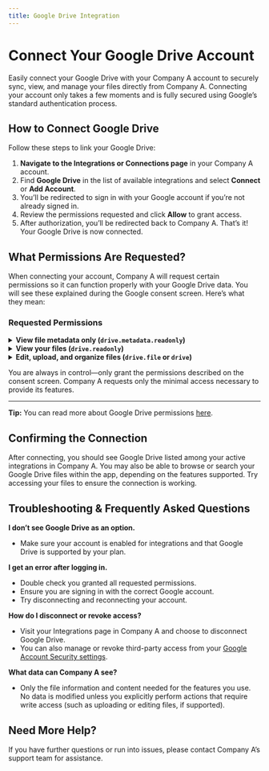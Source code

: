 ```yaml
---
title: Google Drive Integration
---
```


# Connect Your Google Drive Account

Easily connect your Google Drive with your Company A account to securely sync, view, and manage your files directly from Company A. Connecting your account only takes a few moments and is fully secured using Google’s standard authentication process.

## How to Connect Google Drive

Follow these steps to link your Google Drive:

1. **Navigate to the Integrations or Connections page** in your Company A account.
2. Find **Google Drive** in the list of available integrations and select **Connect** or **Add Account**.
3. You’ll be redirected to sign in with your Google account if you’re not already signed in.
4. Review the permissions requested and click **Allow** to grant access.
5. After authorization, you’ll be redirected back to Company A. That’s it! Your Google Drive is now connected.

## What Permissions Are Requested?

When connecting your account, Company A will request certain permissions so it can function properly with your Google Drive data. You will see these explained during the Google consent screen. Here’s what they mean:

### Requested Permissions

<details>
<summary><strong>View file metadata only (<code>drive.metadata.readonly</code>)</strong></summary>
Allows Company A to view the names, folders, and properties of your Google Drive files, but not the content itself. This is typically used to display your Drive’s folder structure and file lists, without accessing the files themselves.
</details>

<details>
<summary><strong>View your files (<code>drive.readonly</code>)</strong></summary>
Allows Company A to view the contents and metadata of all the files in your Drive (for example, to preview or search through documents from within Company A). No files can be changed or deleted with this permission.
</details>

<details>
<summary><strong>Edit, upload, and organize files (<code>drive.file</code> or <code>drive</code>)</strong></summary>
Allows Company A to create or edit files on your behalf, or organize folders. Only requested if you opt to enable write/change features.
</details>

You are always in control—only grant the permissions described on the consent screen. Company A requests only the minimal access necessary to provide its features.

---
**Tip:** You can read more about Google Drive permissions [here](https://developers.google.com/workspace/drive/api/guides/api-specific-auth).

## Confirming the Connection

After connecting, you should see Google Drive listed among your active integrations in Company A. You may also be able to browse or search your Google Drive files within the app, depending on the features supported. Try accessing your files to ensure the connection is working.

## Troubleshooting & Frequently Asked Questions

**I don’t see Google Drive as an option.**
- Make sure your account is enabled for integrations and that Google Drive is supported by your plan.

**I get an error after logging in.**
- Double check you granted all requested permissions.
- Ensure you are signing in with the correct Google account.
- Try disconnecting and reconnecting your account.

**How do I disconnect or revoke access?**
- Visit your Integrations page in Company A and choose to disconnect Google Drive.
- You can also manage or revoke third-party access from your [Google Account Security settings](https://myaccount.google.com/permissions).

**What data can Company A see?**
- Only the file information and content needed for the features you use. No data is modified unless you explicitly perform actions that require write access (such as uploading or editing files, if supported).

## Need More Help?

If you have further questions or run into issues, please contact Company A’s support team for assistance.